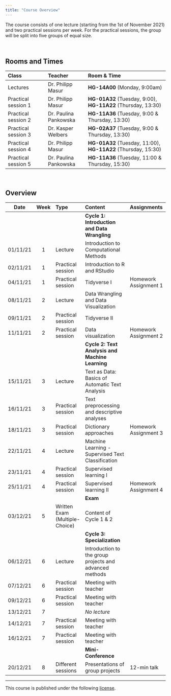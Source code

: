 ```yaml
---
title: "Course Overview"
---
```


The course consists of one lecture (starting from the 1st of November 2021) and two practical sessions per week. For the practical sessions, the group will be split into five groups of equal size. 

<br>

## Rooms and Times

| Class | Teacher | Room & Time |
| :---- | :---- |:--------- |
| Lectures            | Dr. Philipp Masur | **HG-14A00** (Monday, 9:00am) |
| Practical session 1 | Dr. Philipp Masur | **HG-01A32** (Tuesday, 9:00), **HG-11A22** (Thursday, 13:30) |
| Practical session 2 | Dr. Paulina Pankowska | **HG-11A36** (Tuesday, 9:00 & Thursday, 13:30) |
| Practical session 3 | Dr. Kasper Welbers |**HG-02A37** (Tuesday, 9:00 & Thursday, 13:30) |
| Practical session 4 | Dr. Philipp Masur | **HG-01A32** (Tuesday, 11:00), **HG-11A22** (Thursday, 15:30) |
| Practical session 5 | Dr. Paulina Pankowska | **HG-11A36** (Tuesday, 11:00 & Thursday, 15:30) |

<br>

## Overview

| Date | Week | Type | Content | Assignments |
|:-:|:-:|:---| :---------- |:------ | 
|  |  | | **Cycle 1: Introduction and Data Wrangling** |  |
| 01/11/21 | 1 | Lecture | Introduction to Computational Methods |  | 
| 02/11/21 | 1 | Practical session | Introduction to R and RStudio |  | 
| 04/11/21 | 1 | Practical session | Tidyverse I |  Homework Assignment 1 |
| 08/11/21 | 2 | Lecture | Data Wrangling and Data Visualization |  | 
| 09/11/21 | 2 | Practical session | Tidyverse II |  |
| 11/11/21 | 2 | Practical session | Data visualization |  Homework Assignment 2 |
|  |  | | **Cycle 2: Text Analysis and Machine Learning** |  |
| 15/11/21 | 3 | Lecture | Text as Data: Basics of Automatic Text Analysis | |
| 16/11/21 | 3 | Practical session | Text preprocessing and descriptive analyses |  |
| 18/11/21 | 3 | Practical session | Dictionary approaches |  Homework Assignment 3 |
| 22/11/21 | 4 | Lecture | Machine Learning - Supervised Text Classification |  | 
| 23/11/21 | 4 | Practical session | Supervised learning I |   |
| 25/11/21 | 4 | Practical session | Supervised learning II |  Homework Assignment 4 |
|  |  | | **Exam** |  |
| 03/12/21 | 5 | Written Exam (Multiple-Choice) | Content of Cycle 1 & 2 | |
|  |  | | **Cycle 3: Specialization** |  |
| 06/12/21 | 6 | Lecture | Introduction to the group projects and advanced methods | |
| 07/12/21 | 6 | Practical session | Meeting with teacher |  |
| 09/12/21 | 6 | Practical session | Meeting with teacher |  |
| 13/12/21 | 7 |   | *No lecture* | | 
| 14/12/21 | 7 | Practical session | Meeting with teacher |   |
| 16/12/21 | 7 | Practical session | Meeting with teacher |   |
|  |  | | **Mini-Conference** |  |
| 20/12/21 | 8 | Different sessions | Presentations of group projects  | 12-min talk |



<hr>

<p style = "margin-left: auto; margin-right: 0;">
This course is published under the following [license](https://github.com/masurp/VU_CADC/blob/main/LICENSE.md). 
</p>






